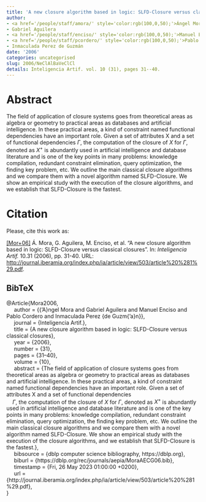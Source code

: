 ```yaml
---
title: 'A new closure algorithm based in logic: SLFD-Closure versus classical closures'
author:
- <a href='/people/staff/amora/' style='color:rgb(100,0,50);'>Ángel Mora</a>
- Gabriel Aguilera
- <a href='/people/staff/enciso/' style='color:rgb(100,0,50);'>Manuel Enciso</a>
- <a href='/people/staff/pcordero/' style='color:rgb(100,0,50);'>Pablo Cordero</a>
- Inmaculada Perez de Guzmán
date: '2006'
categories: uncategorised
slug: 2006/NeClAlBaVeClCl
details: Inteligencia Artif. vol. 10 (31), pages 31--40.
---
```




# Abstract


The field of application of closure systems goes from theoretical areas as algebra or geometry to practical areas as databases and artificial intelligence. In these practical areas, a kind of constraint named functional dependencies have an important role. Given a set of attributes X and a set of functional dependencies 
$\Gamma$, the computation of the closure of $X$ for $\Gamma$, denoted as $X^+$ is abundantly used in artificial intelligence and database literature and is one of the key points in many problems: knowledge compilation, redundant constraint elimination, query optimization, the finding key problem, etc. We outline the main classical closure algorithms and we compare them with a novel algorithm named SLFD-Closure. We show an empirical study with the execution of the closure algorithms, and we establish that SLFD-Closure is the fastest.








# Citation
Please, cite this work as:


<a name=bib-Mora2006></a>[[Mor+06]](#cite-Mora2006) Á. Mora, G. Aguilera, M. Enciso, et al. “A new closure algorithm based in logic: SLFD-Closure versus classical closures”. In: _Inteligencia Artif._ 10.31 (2006), pp. 31-40. URL: [http://journal.iberamia.org/index.php/ia/article/view/503/article%20%281%29.pdf](http://journal.iberamia.org/index.php/ia/article/view/503/article%20%281%29.pdf).

::: {.callout-note appearance="minimal" collapse=true}

## BibTeX

@Article{Mora2006,<br>&nbsp;&nbsp;&nbsp;&nbsp;  author = {{\a'A}ngel Mora and Gabriel Aguilera and Manuel Enciso and Pablo Cordero and Inmaculada Perez {de Guzm{\a'a}n}},<br>&nbsp;&nbsp;&nbsp;&nbsp;  journal = {Inteligencia Artif.},<br>&nbsp;&nbsp;&nbsp;&nbsp;  title = {A new closure algorithm based in logic: SLFD-Closure versus classical closures},<br>&nbsp;&nbsp;&nbsp;&nbsp;  year = {2006},<br>&nbsp;&nbsp;&nbsp;&nbsp;  number = {31},<br>&nbsp;&nbsp;&nbsp;&nbsp;  pages = {31--40},<br>&nbsp;&nbsp;&nbsp;&nbsp;  volume = {10},<br>&nbsp;&nbsp;&nbsp;&nbsp;  abstract = {The field of application of closure systems goes from theoretical areas as algebra or geometry to practical areas as databases and artificial intelligence. In these practical areas, a kind of constraint named functional dependencies have an important role. Given a set of attributes X and a set of functional dependencies <br>&nbsp;&nbsp;&nbsp;&nbsp;$\Gamma$, the computation of the closure of $X$ for $\Gamma$, denoted as $X^+$ is abundantly used in artificial intelligence and database literature and is one of the key points in many problems: knowledge compilation, redundant constraint elimination, query optimization, the finding key problem, etc. We outline the main classical closure algorithms and we compare them with a novel algorithm named SLFD-Closure. We show an empirical study with the execution of the closure algorithms, and we establish that SLFD-Closure is the fastest.},<br>&nbsp;&nbsp;&nbsp;&nbsp;  bibsource = {dblp computer science bibliography, https://dblp.org},<br>&nbsp;&nbsp;&nbsp;&nbsp;  biburl = {https://dblp.org/rec/journals/aepia/MoraAECG06.bib},<br>&nbsp;&nbsp;&nbsp;&nbsp;  timestamp = {Fri, 26 May 2023 01:00:00 +0200},<br>&nbsp;&nbsp;&nbsp;&nbsp;  url = {http://journal.iberamia.org/index.php/ia/article/view/503/article\%20\%281\%29.pdf},<br>}

:::








